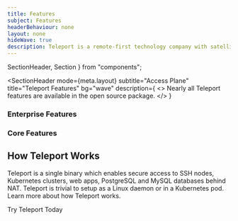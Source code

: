 ```yaml
---
title: Features
subject: Features
headerBehaviour: none
layout: none
hideWave: true
description: Teleport is a remote-first technology company with satellite offices in Oakland and Seattle. We enable engineers to quickly access any computing resource anywhere on the planet.
---
```


  SectionHeader,
  Section
} from "components";


<SectionHeader
  mode={meta.layout}
  subtitle="Access Plane"
  title="Teleport Features"
  bg="wave"
  description={
    <>
      Nearly all Teleport features are available in the open source package.
    </>
  }
>
</SectionHeader>
<Section bg="flatGray">
  <h3>
  Enterprise Features
  </h3>
</Section>
<Section bg="flatWhite">
  <h3>
  Core Features
  </h3>
  <h1>
  How Teleport Works
  </h1>
  Teleport is a single binary which enables secure access to SSH nodes, Kubernetes clusters, 
  web apps, PostgreSQL and MySQL databases behind NAT. Teleport is trivial 
  to setup as a Linux daemon or in a Kubernetes pod. Learn more about how Teleport works. 

  <NextImage
  src="./assets/How-it-works.png"
  alt="a diagram of Teleport's security functionality"
  width={1301}
  height={583}
  />
</Section>
<Section bg="purple">
  Try Teleport Today
  </Section>
  